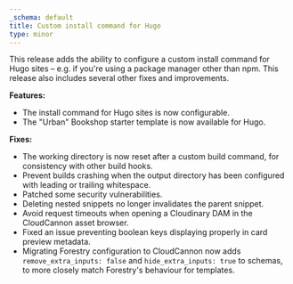```yaml
---
_schema: default
title: Custom install command for Hugo
type: minor
---
```

This release adds the ability to configure a custom install command for Hugo sites – e.g. if you're using a package manager other than npm. This release also includes several other fixes and improvements.

**Features:**

* The install command for Hugo sites is now configurable.
* The "Urban" Bookshop starter template is now available for Hugo.

**Fixes:**

* The working directory is now reset after a custom build command, for consistency with other build hooks.
* Prevent builds crashing when the output directory has been configured with leading or trailing whitespace.
* Patched some security vulnerabilities.
* Deleting nested snippets no longer invalidates the parent snippet.
* Avoid request timeouts when opening a Cloudinary DAM in the CloudCannon asset browser.
* Fixed an issue preventing boolean keys displaying properly in card preview metadata.
* Migrating Forestry configuration to CloudCannon now adds `remove_extra_inputs: false` and `hide_extra_inputs: true` to schemas, to more closely match Forestry's behaviour for templates.